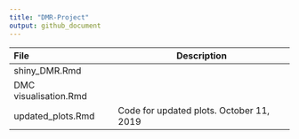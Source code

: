 ```yaml
---
title: "DMR-Project"
output: github_document
---
```


| File                 | Description |
| :---                 | ---         |
|shiny_DMR.Rmd         |             |
|DMC visualisation.Rmd |             |
|updated_plots.Rmd     | Code for updated plots. October 11, 2019|